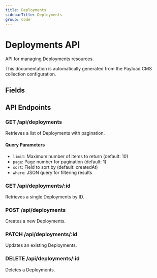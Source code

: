```yaml
---
title: Deployments
sidebarTitle: Deployments
group: Code
---
```



# Deployments API

API for managing Deployments resources.

<Callout type="info">
  This documentation is automatically generated from the Payload CMS collection configuration.
</Callout>


## Fields

<TSDoc code="interface Deployments {
  name?: string;
}" />




## API Endpoints

### GET /api/deployments
Retrieves a list of Deployments with pagination.

#### Query Parameters
- `limit`: Maximum number of items to return (default: 10)
- `page`: Page number for pagination (default: 1)
- `sort`: Field to sort by (default: createdAt)
- `where`: JSON query for filtering results

### GET /api/deployments/:id
Retrieves a single Deployments by ID.

### POST /api/deployments
Creates a new Deployments.

### PATCH /api/deployments/:id
Updates an existing Deployments.

### DELETE /api/deployments/:id
Deletes a Deployments.

